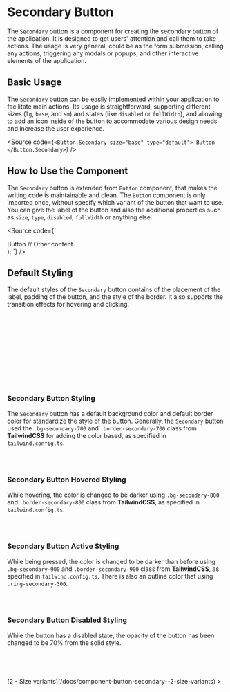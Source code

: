 

<Meta of={ComponentStories} />

# Secondary Button

The `Secondary` button is a component for creating the secondary button of the application. It is designed to get users' attention and call them to take actions. The usage is very general, could be as the form submission, calling any actions, triggering any modals or popups, and other interactive elements of the application.

<Canvas />
<Controls />

## Basic Usage

The `Secondary` button can be easily implemented within your application to facilitate main actions. Its usage is straightforward, supporting different sizes (`lg`, `base`, and `sm`) and states (like `disabled` or `fullWidth`), and allowing to add an icon inside of the button to accommodate various design needs and increase the user experience.

<Source
  code={`
<Button.Secondary size="base" type="default">
  Button
</Button.Secondary>
`}
/>

## How to Use the Component

The `Secondary` button is extended from `Button` component, that makes the writing code is maintainable and clean. The `Button` component is only imported once, without specify which variant of the button that want to use. You can give the label of the button and also the additional properties such as `size`, `type`, `disabled`, `fullWidth` or anything else.

<Source code={`

  <div>
    <Button.Secondary
      size="base"
      type="default"
      disabled={false}
      fullWidth={false}
    >
      Button
    </Button.Secondary>
    // Other content
  </div>
);
`} />

## Default Styling

The default styles of the `Secondary` button contains of the placement of the label, padding of the button, and the style of the border. It also supports the transition effects for hovering and clicking.

```css
display: flex;
align-items: center;
justify-content: center;

transition-property: all;
transition-timing-function: cubic-bezier(0.4, 0, 0.2, 1);
transition-duration: 300ms;

border-radius: 0.25rem;
border-width: 1px;
border-style: solid;
```

### Secondary Button Styling

The `Secondary` button has a default background color and default border color for standardize the style of the button. Generally, the `Secondary` button used the `.bg-secondary-700` and `.border-secondary-700` class from **TailwindCSS** for adding the color based, as specified in `tailwind.config.ts`.

```css
border-color: #1d4ed8;
background-color: #1d4ed8;
```

### Secondary Button Hovered Styling

While hovering, the color is changed to be darker using `.bg-secondary-800` and `.border-secondary-800` class from **TailwindCSS**, as specified in `tailwind.config.ts`.

```css
border-color: #1e40af;
background-color: #1e40af;
```

### Secondary Button Active Styling

While being pressed, the color is changed to be darker than before using `.bg-secondary-900` and `.border-secondary-900` class from **TailwindCSS**, as specified in `tailwind.config.ts`. There is also an outline color that using `.ring-secondary-300`.

```css
border-color: #1e3a8a;
background-color: #1e3a8a;
```

### Secondary Button Disabled Styling

While the button has a disabled state, the opacity of the button has been changed to be 70% from the solid style.

```css
border-color: #1d4ed8;
background-color: #1d4ed8;
opacity: 0.7;
```

<div style={{ textAlign: "right" }}>
  [2 - Size variants](/docs/component-button-secondary--2-size-variants) >
</div>
